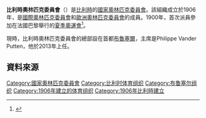 {{Infobox National Olympic Committee
| title = 比利時奧林匹克委員會
| logo = 
| 國家或地區 = BEL
| 國家或地區編碼 = BEL
| 成立日期 = 1906年
| 加入國際奧委會 = 1906年
| 所屬成員 = [[歐洲奧林匹克委員會|歐洲奧林匹克委員會]]
| 總部 = 比利時[[布魯塞爾|布魯塞爾]]
| 會長 = Philippe Vander Putten
| 秘書長 =
| 網頁 = [http://www.olympic.be 官方網頁]
}}
'''比利時奧林匹克委員會'''（{{lang|en|Belgian Olympic Committee}}）是[[比利時|比利時]]的[[國家奧林匹克委員會|國家奧林匹克委員會]]。該組織成立於1906年，是[[國際奧林匹克委員會|國際奧林匹克委員會]]和[[歐洲奧林匹克委員會|歐洲奧林匹克委員會]]的成員。1900年，首次派員參加在法國巴黎舉行的[[1900年夏季奧林匹克運動會|夏季奧運會]]<ref>{{Cite web |url=http://www.sports-reference.com/olympics/countries/BEL/ |title=Belgium |access-date=2014-05-20 |archive-url=https://web.archive.org/web/20120705080416/http://www.sports-reference.com/olympics/countries/BEL/ |archive-date=2012-07-05 |dead-url=yes }}</ref>。

現時，比利時奧林匹克委員會的總部設在首都[[布魯塞爾|布魯塞爾]]，主席是Philippe Vander Putten，他於2013年上任。

==資料來源==
{{Reflist}}

{{歐洲奧林匹克委員會}}
{{Authority control}}

[[Category:國家奧林匹克委員會|Category:國家奧林匹克委員會]]
[[Category:比利时体育组织|Category:比利时体育组织]]
[[Category:布鲁塞尔组织|Category:布鲁塞尔组织]]
[[Category:1906年建立的体育组织|Category:1906年建立的体育组织]]
[[Category:1906年比利時建立|Category:1906年比利時建立]]